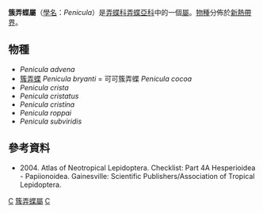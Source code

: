 {{NoteTA
|G1=Butterfly
}}
{{Automatic Taxobox
| taxon = Penicula
| authority = Evans, 1955
| type_species = [[簇弄蝶|簇弄蝶]]<br />''Pamphila byranti''
| type_species_authority = Weeks, 1906
| subdivision_ranks = [[物種|物種]]
| subdivision = 共7種，詳見正文。
| synonyms =
}}

'''簇弄蝶屬'''（[[學名|學名]]：''Penicula''）是[[弄蝶科|弄蝶科]][[弄蝶亞科|弄蝶亞科]]中的一個[[屬|屬]]。[[物種|物種]]分佈於[[新熱帶界|新熱帶界]]。

== 物種 ==
* ''Penicula advena''
* [[簇弄蝶|簇弄蝶]] ''Penicula bryanti'' = 可可簇弄蝶 ''Penicula cocoa''
* ''Penicula crista''
* ''Penicula cristatus''
* ''Penicula cristina''
* ''Penicula roppai''
* ''Penicula subviridis''

== 參考資料 ==
<references/>
* {{aut|Lamas G ed.}} 2004. Atlas of Neotropical Lepidoptera. Checklist: Part 4A Hesperioidea - Papiionoidea. Gainesville: Scientific Publishers/Association of Tropical Lepidoptera.

{{Commons category|Penicula}}

{{taxonbar}}
[[Category:_1955年描述的分类群|C]]
[[Category:簇弄蝶屬|]]
[[Category:紫弄蝶族|C]]
